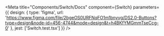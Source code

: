 

<Meta
  title="Components/Switch/Docs"
  component={Switch}
  parameters={{
    design: {
      type: 'figma',
      url: 'https://www.figma.com/file/2bgeOS0URFNqFO1m1bnyvg/DS2.0-Buttons?type=design&node-id=456-4744&mode=design&t=h4BKfYMGmmTseCcg-0'
    },
    jest: ['Switch.test.tsx']
  }}
/>

<Stories />
